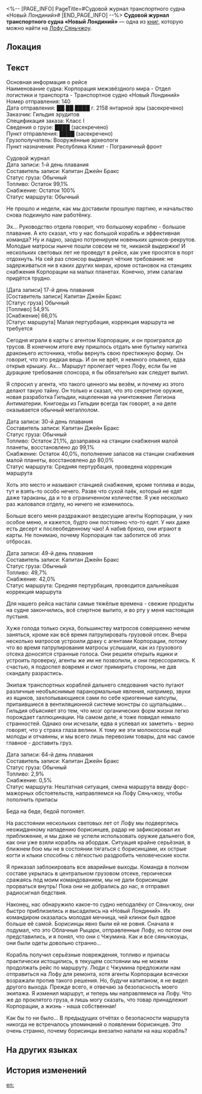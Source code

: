 <%-- [PAGE_INFO]
PageTitle=#Судовой журнал транспортного судна «Новый Лондиний»#
[END_PAGE_INFO] --%>
{{Дополнить}}
{{Книга Инфобокс
|id           = 381
|Название     = 
|Изображение  = Иконка письма.png
|Мир          = Лофу Сяньчжоу
|Томов        = 1
|Автор        = <!--нужно добавить-->
|Описание     = Протокол рейса «Нового Лондиния».
|Том1         = {{tx}}
|Источник1    = {{tx|Отсутствует источник}}
|Персонажи    = 
|Фракции      = 
}}
'''Судовой журнал транспортного судна «Новый Лондиний»''' — одна из [[Книги|книг]], которую можно найти на [[Лофу Сяньчжоу]].

==Локация==
{{Отметка карты|<!--название карты-->|<!--id отметки-->}}

==Текст==
Основная информация о рейсе<br />
Наименование судна: Корпорация межзвёздного мира - Отдел логистики и транспорта - Транспортное судно «Новый Лондиний»<br />
Номер отправления: 140<br />
Дата отправления: ██.██.████ г. 2158 янтарной эры (засекречено)<br />
Заказчик: Гильдия эрудитов<br />
Спецификация заказа: Класс I<br />
Сведения о грузе: ████ (засекречено)<br />
Пункт отправления: ████ (засекречено)<br />
Грузополучатель: Вооружённые археологи<br />
Пункт назначения: Республика Климт - Пограничный фронт

Судовой журнал<br />
Дата записи: 1-й день плавания<br />
Составитель записи: Капитан Джейн Бракс<br />
Статус груза: Обычный<br />
Топливо: Остаток 99,1%<br />
Снабжение: Остаток 100%<br />
Статус маршрута: Обычный

Не прошло и недели, как мы доставили прошлую партию, и начальство снова подкинуло нам работёнку.

Эх... Руководство отдела говорит, что большому кораблю - большое плавание. А кто сказал, что у нас большой корабль и эффективная команда? Ну и ладно, заодно потренируем новеньких щенков-рекрутов. Молодые матросы нынче пошли совсем не те, никакой выдержки! И нескольких световых лет не проведут в рейсе, как уже просятся в порт отдохнуть. На сей раз спонсор выдвинул чёткие требования: не задерживаться ни в каких других мирах, кроме остановок на станциях снабжения Корпорации на малых планетах. Конечно, этим салагам придётся трудно.

[Дата записи] 17-й день плавания<br />
[Составитель записи] Капитан Джейн Бракс<br />
[Статус груза] Обычный<br />
[Топливо] 54,9%<br />
[Снабжение] 66,0%<br />
[Статус маршрута] Малая пертурбация, коррекция маршрута не требуется

Сегодня играли в карты с агентом Корпорации, и он проигрался до трусов. В конечном итоге ему пришлось отдать мне бутылку напитка драконьего источника, чтобы вернуть свою престижную форму. Он говорит, что это редкая вещь. И он не врёт, я немного опьянел, едва открыв крышку. Ах... Маршрут пролегает через Лофу, если бы не дурацкие требования спонсора, я бы обязательно как следует выпил.

Я спросил у агента, что такого ценного мы везём, и почему из этого делают такую тайну. Он только и сказал, что это секретное оружие, новая разработка Гильдии, нацеленная на уничтожение Легиона Антиматерии. Книгоеды из Гильдии всегда так говорят, а на деле оказывается обычный металлолом.

Дата записи: 30-й день плавания<br />
Составитель записи: Капитан Джейн Бракс<br />
Статус груза: Обычный<br />
Топливо: Остаток 21,1%, дозаправка на станции снабжения малой планеты, восстановлено до 99,1%<br />
Снабжение: Остаток 40,0%, пополнение запасов на станции снабжения малой планеты, восстановлено до 80,0%<br />
Статус маршрута: Средняя пертурбация, проведена коррекция маршрута

Хоть это место и называют станцией снабжения, кроме топлива и воды, тут и взять-то особо нечего. Разве что сухой паёк, который не едят даже тараканы, да и то в ограниченном количестве. Я уже несколько раз жаловался отделу, но ничего не изменилось.

Больше всего меня раздражают вездесущие агенты Корпорации, у них особое меню, и кажется, будто они постоянно что-то едят. У них даже есть десерт к послеобеденному чаю! А набив брюхо, они играют в карты. Не понимаю, почему Корпорация так заботится об этих отбросах.

Дата записи: 49-й день плавания<br />
Составитель записи: Капитан Джейн Бракс<br />
Статус груза: Обычный<br />
Топливо: 49,7%<br />
Снабжение: 42,0%<br />
Статус маршрута: Средняя пертурбация, проводится дальнейшая коррекция маршрута

Для нашего рейса настали самые тяжёлые времена - свежие продукты на судне закончились, всё спиртное выпито, и во рту у меня настоящая пустыня.

Хуже голода только скука, большинству матросов совершенно нечем заняться, кроме как всё время патрулировать грузовой отсек. Вчера несколько матросов устроили драку с агентами Корпорации, потому что во время патрулирования матросы услышали, как из грузового отсека доносятся странные голоса. Они решили открыть ящики и устроить проверку, агенты же им не позволили, и они перессорились. К счастью, я подоспел вовремя и смог примирить стороны, не дав скандалу разрастись.

Экипаж транспортных кораблей дальнего следования часто пугают различные необъяснимые паранормальные явления, например, звуки из ящиков, захлопывающиеся сами по себе криогенные капсулы, притаившиеся в вентиляционной системе монстры со щупальцами... Гильдия объясняет это тем, что мозг органических форм жизни легко порождает галлюцинации. На самом деле, я тоже повидал немало странностей. Однако они исчезали, едва я успевал их заметить - верно говорят, что у страха глаза велики. К тому же эти молокососы ещё молоды и отчаянны, и мы всего лишь перевозим товары, для нас самое главное - доставить груз.

Дата записи: 64-й день плавания<br />
Составитель записи: Капитан Джейн Бракс<br />
Статус груза: Обычный<br />
Топливо: 2,9%<br />
Снабжение: 0,5%<br />
Статус маршрута: Нештатная ситуация, смена маршрута ввиду форс-мажорных обстоятельств, направляемся на Лофу Сяньчжоу, чтобы пополнить припасы

Беда на беде, бедой погоняет.

На расстоянии нескольких световых лет от Лофу мы подверглись неожиданному нападению борисинцев, радар не зафиксировал их приближение, и мы даже не успели использовать оружие дальнего боя, как они уже взяли корабль на абордаж. Ситуация крайне серьёзная, в ближнем бою мы не в состоянии тягаться с борисинцами, их острые когти и клыки способны с лёгкостью раздробить человеческие кости.

Я приказал заблокировать все аварийные выходы. Команда в полном составе укрылась в центральном грузовом отсеке, героически сражаясь под моим командованием, мы не дали борисинцам прорваться внутрь! Пока они не добрались до нас, я отправил радиосигнал бедствия.

Наконец, нас обнаружило какое-то судно неподалёку от Сяньчжоу, они быстро приблизились и высадились на «Новый Лондиний». Их командиром оказалась молодая мечница, чей клинок был вдвое больше её самой. Борисинцы явно были ей не ровня. Сначала я подумал, что это Облачные Рыцари, отправленные Лофу, но потом они представились, и я понял, что они с Чжумина. Как и все сяньчжоуцы, они были одеты довольно странно...

Корабль получил серьёзные повреждения, топливо и припасы практически истощились, в текущем состоянии мы не можем продолжать рейс по маршруту. Люди с Чжумина предложили нам отправиться на Лофу для ремонта, хотя агенты Корпорации всячески возражали против такого решения. Но, будучи капитаном, я не видел другого выхода. Прежде всего, я отвечаю за безопасность моего экипажа. Я изменил маршрут, и теперь мы направляемся на Лофу. Что же до проклятого груза, я лишь могу сказать, что товар принадлежит Корпорации, а жизнь - наша собственная!

Как бы то ни было... В предыдущих отчётах о безопасности маршрута никогда не встречалось упоминаний о появлении борисинцев. Это очень странно, почему борисинцы внезапно напали на наш корабль?

==На других языках==
{{На других языках
|en   = New Londinium's Transport Log Record
|zhs  = 新伦蒂尼恩号运输船的航行日志
|zht  = 新倫蒂尼恩號運輸船的航行日誌
|ja   = 輸送船ニューロンテネオン号の航海日誌
|ko   = 운송선 뉴론디니움호의 항해 일지
|es   = Diario de registro del transporte de Nuevo Londinium
|fr   = Registre de transport du New Londinium
|ru   = Судовой журнал транспортного судна «Новый Лондиний»
|th   = บันทึกการเดินทางของเรือขนส่ง New Londinium
|vi   = Nhật ký hành trình của Tàu Vận Tải New Londinium
|de   = Protokolleintrag des Transportschiffs Neu Londinium
|id   = Catatan Pelayaran Kapal Pengangkut New Londinium
|pt   = Registro de Transporte da Nova Londinium
}}

==История изменений==
{{История изменений|3.5}}

[[en:]]